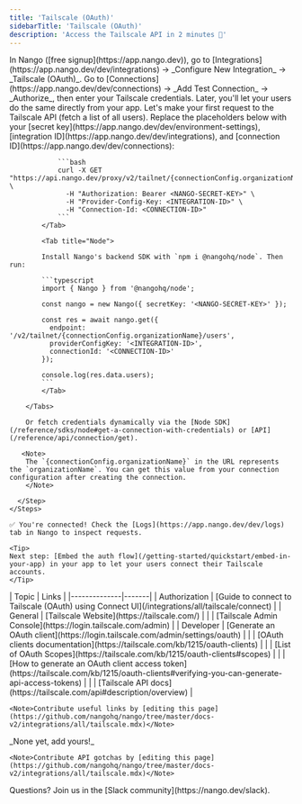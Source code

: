 ```yaml
---
title: 'Tailscale (OAuth)'
sidebarTitle: 'Tailscale (OAuth)'
description: 'Access the Tailscale API in 2 minutes 🔗'
---
```


<Tabs>
  <Tab title="🚀 Quickstart">
    <Steps>
      <Step title="Create an integration">
        In Nango ([free signup](https://app.nango.dev)), go to [Integrations](https://app.nango.dev/dev/integrations) -> _Configure New Integration_ -> _Tailscale (OAuth)_.
      </Step>
      <Step title="Authorize Tailscale (OAuth)">
        Go to [Connections](https://app.nango.dev/dev/connections) -> _Add Test Connection_ -> _Authorize_, then enter your Tailscale credentials. Later, you'll let your users do the same directly from your app.
      </Step>
      <Step title="Call the Tailscale API">
        Let's make your first request to the Tailscale API (fetch a list of all users). Replace the placeholders below with your [secret key](https://app.nango.dev/dev/environment-settings), [integration ID](https://app.nango.dev/dev/integrations), and [connection ID](https://app.nango.dev/dev/connections):
        <Tabs>
            <Tab title="cURL">

                ```bash
                curl -X GET "https://api.nango.dev/proxy/v2/tailnet/{connectionConfig.organizationName}/users" \
                  -H "Authorization: Bearer <NANGO-SECRET-KEY>" \
                  -H "Provider-Config-Key: <INTEGRATION-ID>" \
                  -H "Connection-Id: <CONNECTION-ID>" 
                ```
            </Tab>

            <Tab title="Node">

            Install Nango's backend SDK with `npm i @nangohq/node`. Then run:

            ```typescript
            import { Nango } from '@nangohq/node';

            const nango = new Nango({ secretKey: '<NANGO-SECRET-KEY>' });

            const res = await nango.get({
              endpoint: '/v2/tailnet/{connectionConfig.organizationName}/users',
              providerConfigKey: '<INTEGRATION-ID>',
              connectionId: '<CONNECTION-ID>'
            });

            console.log(res.data.users);
            ```
            </Tab>

        </Tabs>

        Or fetch credentials dynamically via the [Node SDK](/reference/sdks/node#get-a-connection-with-credentials) or [API](/reference/api/connection/get).

       <Note>
        The `{connectionConfig.organizationName}` in the URL represents the `organizationName`. You can get this value from your connection configuration after creating the connection.
        </Note>

      </Step>
    </Steps>

    ✅ You're connected! Check the [Logs](https://app.nango.dev/dev/logs) tab in Nango to inspect requests.

    <Tip>
    Next step: [Embed the auth flow](/getting-started/quickstart/embed-in-your-app) in your app to let your users connect their Tailscale accounts.
    </Tip>
  </Tab>
  <Tab title="🔗 Useful links">
  | Topic        | Links |
  |--------------|-------|
  | Authorization | [Guide to connect to Tailscale (OAuth) using Connect UI](/integrations/all/tailscale/connect) |
  | General       | [Tailscale Website](https://tailscale.com/) |
  |              | [Tailscale Admin Console](https://login.tailscale.com/admin) |
  | Developer     | [Generate an OAuth client](https://login.tailscale.com/admin/settings/oauth) |
  |              | [OAuth clients documentation](https://tailscale.com/kb/1215/oauth-clients) |
  |              | [List of OAuth Scopes](https://tailscale.com/kb/1215/oauth-clients#scopes) |
  |              | [How to generate an OAuth client access token](https://tailscale.com/kb/1215/oauth-clients#verifying-you-can-generate-api-access-tokens) |
  |              | [Tailscale API docs](https://tailscale.com/api#description/overview) |

    <Note>Contribute useful links by [editing this page](https://github.com/nangohq/nango/tree/master/docs-v2/integrations/all/tailscale.mdx)</Note>
  </Tab>
  <Tab title="🚨 API gotchas">
    _None yet, add yours!_

    <Note>Contribute API gotchas by [editing this page](https://github.com/nangohq/nango/tree/master/docs-v2/integrations/all/tailscale.mdx)</Note>
  </Tab>
</Tabs>

<Info>
    Questions? Join us in the [Slack community](https://nango.dev/slack).
</Info>